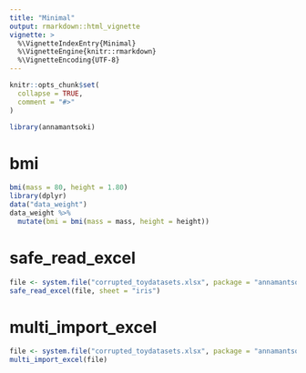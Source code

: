 ```yaml
---
title: "Minimal"
output: rmarkdown::html_vignette
vignette: >
  %\VignetteIndexEntry{Minimal}
  %\VignetteEngine{knitr::rmarkdown}
  %\VignetteEncoding{UTF-8}
---
```


```r
knitr::opts_chunk$set(
  collapse = TRUE,
  comment = "#>"
)
```

```r
library(annamantsoki)
```

<!-- This vignette is generated by fusen: do not edit by hand -->

<!--
 You need to run the 'description' chunk in the '0-dev_history.Rmd' file before continuing your code there.
-->


# bmi

```r
bmi(mass = 80, height = 1.80)
library(dplyr)
data("data_weight")
data_weight %>%
  mutate(bmi = bmi(mass = mass, height = height))
```

# safe_read_excel

```r
file <- system.file("corrupted_toydatasets.xlsx", package = "annamantsoki")
safe_read_excel(file, sheet = "iris")
```

# multi_import_excel

```r
file <- system.file("corrupted_toydatasets.xlsx", package = "annamantsoki")
multi_import_excel(file)

```

